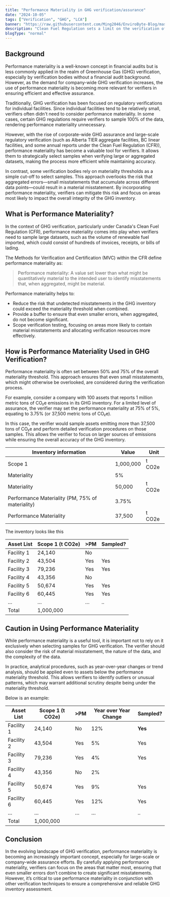 ```yaml
---
title: "Performance Materiality in GHG verification/assurance"
date: "2024-10-05"
tags: ["Verification", "GHG", "LCA"]
banner: "https://raw.githubusercontent.com/Ming2046/EnviroByte-Blog/master/images/cleanfuel.jpg"
description: "Clean Fuel Regulation sets a limit on the verification of different report"
blogType: "normal"
---
```


## Background

Performance materiality is a well-known concept in financial audits but is less commonly applied in the realm of Greenhouse Gas (GHG) verification, especially by verification bodies without a financial audit background. However, as the demand for company-wide GHG verification increases, the use of performance materiality is becoming more relevant for verifiers in ensuring efficient and effective assurance.

Traditionally, GHG verification has been focused on regulatory verifications for individual facilities. Since individual facilities tend to be relatively small, verifiers often didn't need to consider performance materiality. In some cases, certain GHG regulations require verifiers to sample 100% of the data, rendering performance materiality unnecessary.

However, with the rise of corporate-wide GHG assurance and large-scale regulatory verification (such as Alberta TIER aggregate facilities, BC linear facilities, and some annual reports under the Clean Fuel Regulation (CFR)), performance materiality has become a valuable tool for verifiers. It allows them to strategically select samples when verifying large or aggregated datasets, making the process more efficient while maintaining accuracy.

In contrast, some verification bodies rely on materiality thresholds as a simple cut-off to select samples. This approach overlooks the risk that aggregated errors—small misstatements that accumulate across different data points—could result in a material misstatement. By incorporating performance materiality, verifiers can mitigate this risk and focus on areas most likely to impact the overall integrity of the GHG inventory.

## What is Performance Materiality?

In the context of GHG verification, particularly under Canada's Clean Fuel Regulation (CFR), performance materiality comes into play when verifiers need to sample large datasets, such as the volume of renewable fuel imported, which could consist of hundreds of invoices, receipts, or bills of lading.

The Methods for Verification and Certification (MVC) within the CFR define performance materiality as:

> Performance materiality: A value set lower than what might be quantitatively material to the intended user to identify misstatements that, when aggregated, might be material.

Performance materiality helps to:

- Reduce the risk that undetected misstatements in the GHG inventory could exceed the materiality threshold when combined.
- Provide a buffer to ensure that even smaller errors, when aggregated, do not become significant.
- Scope verification testing, focusing on areas more likely to contain material misstatements and allocating verification resources more effectively.

## How is Performance Materiality Used in GHG Verification?

Performance materiality is often set between 50% and 75% of the overall materiality threshold. This approach ensures that even small misstatements, which might otherwise be overlooked, are considered during the verification process.

For example, consider a company with 100 assets that reports 1 million metric tons of CO₂e emissions in its GHG inventory. For a limited level of assurance, the verifier may set the performance materiality at 75% of 5%, equating to 3.75% (or 37,500 metric tons of CO₂e).

In this case, the verifier would sample assets emitting more than 37,500 tons of CO₂e and perform detailed verification procedures on those samples. This allows the verifier to focus on larger sources of emissions while ensuring the overall accuracy of the GHG inventory.

| Inventory information                            | Value     | Unit   |
| ------------------------------------------------ | --------- | ------ |
| Scope 1                                          | 1,000,000 | t CO2e |
| Materiality                                      | 5%        |        |
| Materiality                                      | 50,000    | t CO2e |
| Performance Materiality (PM, 75% of materiality) | 3.75%     |        |
| Performance Materiality                          | 37,500    | t CO2e |

The inventory looks like this

| Asset List | Scope 1 (t CO2e) | \>PM | Sampled? |
| ---------- | ---------------- | ---- | -------- |
| Facility 1 | 24,140           | No   |          |
| Facility 2 | 43,504           | Yes  | Yes      |
| Facility 3 | 79,236           | Yes  | Yes      |
| Facility 4 | 43,356           | No   |          |
| Facility 5 | 50,674           | Yes  | Yes      |
| Facility 6 | 60,445           | Yes  | Yes      |
| …          | …                | …    | ..       |
| Total      | 1,000,000        |      |          |

## Caution in Using Performance Materiality

While performance materiality is a useful tool, it is important not to rely on it exclusively when selecting samples for GHG verification. The verifier should also consider the risk of material misstatement, the nature of the data, and the complexity of the data.

In practice, analytical procedures, such as year-over-year changes or trend analysis, should be applied even to assets below the performance materiality threshold. This allows verifiers to identify outliers or unusual patterns, which may warrant additional scrutiny despite being under the materiality threshold.

Below is an example:

| Asset List | Scope 1 (t CO2e) | \>PM | Year over Year Change | Sampled? |
| ---------- | ---------------- | ---- | --------------------- | -------- |
| Facility 1 | 24,140           | No   | 12%                   | **Yes**  |
| Facility 2 | 43,504           | Yes  | 5%                    | Yes      |
| Facility 3 | 79,236           | Yes  | 4%                    | Yes      |
| Facility 4 | 43,356           | No   | 2%                    |          |
| Facility 5 | 50,674           | Yes  | 9%                    | Yes      |
| Facility 6 | 60,445           | Yes  | 12%                   | Yes      |
| …          | …                | …    | …                     | ..       |
| Total      | 1,000,000        |      |                       |          |

## Conclusion

In the evolving landscape of GHG verification, performance materiality is becoming an increasingly important concept, especially for large-scale or company-wide assurance efforts. By carefully applying performance materiality, verifiers can focus on the areas that matter most, ensuring that even smaller errors don’t combine to create significant misstatements. However, it’s critical to use performance materiality in conjunction with other verification techniques to ensure a comprehensive and reliable GHG inventory assessment.
